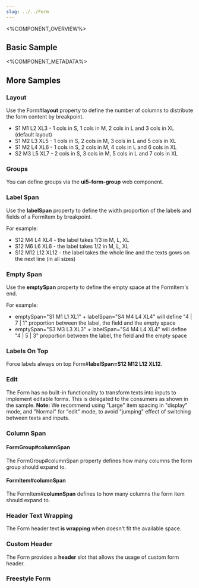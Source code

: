 ```yaml
---
slug: ../../Form
---
```



<%COMPONENT_OVERVIEW%>

## Basic Sample
<Basic />

<%COMPONENT_METADATA%>

## More Samples

### Layout
Use the Form#**layout** property to define the number of columns to distribute the form content by breakpoint.

- S1 M1 L2 XL3 - 1 cols in S, 1 cols in M, 2 cols in L and 3 cols in XL (default layout) 
- S1 M2 L3 XL5 - 1 cols in S, 2 cols in M, 3 cols in L and 5 cols in XL
- S1 M2 L4 XL6 -  1 cols in S, 2 cols in M, 4 cols in L and 6 cols in XL
- S2 M3 L5 XL7 - 2 cols in S, 3 cols in M, 5 cols in L and 7 cols in XL

<Layout />



### Groups
You can define groups via the **ui5-form-group** web component.

<Groups />



### Label Span
Use the **labelSpan** property to define the width proportion of the labels and fields of a FormItem by breakpoint.

For example:

- S12 M4 L4 XL4 - the label takes 1/3 in M, L, XL
- S12 M6 L6 XL6 - the label takes 1/2 in M, L, XL
- S12 M12 L12 XL12 - the label takes the whole line and the texts gows on the next line (in all sizes)

<LabelSpan />


### Empty Span
Use the **emptySpan** property to define the empty space at the FormItem's end.

For example:

- emptySpan="S1 M1 L1 XL1" + labelSpan="S4 M4 L4 XL4" will define "4 | 7 | 1" proportion between the label, the field and the empty space
- emptySpan="S3 M3 L3 XL3" + labelSpan="S4 M4 L4 XL4" will define "4 | 5 | 3" proportion between the label, the field and the empty space

<EmptySpan />


### Labels On Top
Force labels always on top Form#**labelSpan=S12 M12 L12 XL12**.

<LabelsOnTop />



### Edit
The Form has no built-in functionality to transform texts into inputs to implement editable forms. This is delegated to the consumers as shown in the sample.
**Note:** We recommend using "Large" item spacing in "display" mode, and "Normal" for "edit" mode, to avoid "jumping" effect of switching between texts and inputs.

<Edit />



### Column Span

#### FormGroup#**columnSpan**
The FormGroup#columnSpan property defines how many columns the form group should expand to.

<GroupColumnSpan />

#### FormItem#**columnSpan**
The FormItem#**columnSpan** defines to how many columns the form item should expand to.

<ItemColumnSpan />


### Header Text Wrapping

The Form header text **is wrapping** when doesn't fit the available space.

<HeaderTextWrapping />

### Custom Header

The Form provides a **header** slot that allows the usage of custom form header.

<CustomHeader />


### Freestyle Form

<FreeStyleForm />
